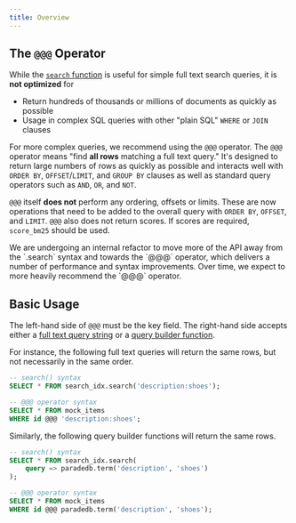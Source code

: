 ```yaml
---
title: Overview
---
```


## The `@@@` Operator

While the [`search` function](/api-reference/full-text/overview) is useful for simple full text search queries, it is **not optimized** for

- Return hundreds of thousands or millions of documents as quickly as possible
- Usage in complex SQL queries with other "plain SQL" `WHERE` or `JOIN` clauses

For more complex queries, we recommend using the `@@@` operator. The `@@@` operator means "find **all rows** matching a full text query." It's designed to return large numbers of rows as quickly as possible and interacts well with `ORDER BY`, `OFFSET`/`LIMIT`, and `GROUP BY` clauses as well as standard query operators such
as `AND`, `OR`, and `NOT`.

`@@@` itself **does not** perform any ordering, offsets or limits. These are now operations that need to be added to the overall query with `ORDER BY`, `OFFSET`, and `LIMIT`.
`@@@` also does not return scores. If scores are required, `score_bm25` should be used.

<Note>
We are undergoing an internal refactor to move more of the API away from the `<index_name>.search` syntax and towards the `@@@` operator, which delivers a number of performance and
syntax improvements. Over time, we expect to more heavily recommend the `@@@` operator.
</Note>

## Basic Usage

The left-hand side of `@@@` must be the key field. The right-hand side accepts either a [full text query string](api-reference/full-text/overview) or a [query builder function](/api-reference/advanced/overview).

For instance, the following full text queries will return the same rows, but not necessarily in the same order.

```sql
-- search() syntax
SELECT * FROM search_idx.search('description:shoes');

-- @@@ operator syntax
SELECT * FROM mock_items
WHERE id @@@ 'description:shoes';
```

Similarly, the following query builder functions will return the same rows.

```sql
-- search() syntax
SELECT * FROM search_idx.search(
    query => paradedb.term('description', 'shoes')
);

-- @@@ operator syntax
SELECT * FROM mock_items
WHERE id @@@ paradedb.term('description', 'shoes');
```
